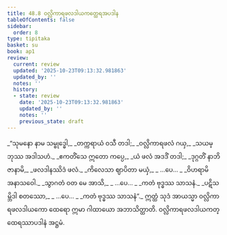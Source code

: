 ```yaml
---
title: 48.8 ဝလ္လိကာရဖလဒါယကတ္ထေရအပဒါန
tableOfContents: false
sidebar:
  order: 8
type: tipitaka
basket: su
book: ap1
review:
  current: review
  updated: '2025-10-23T09:13:32.981863'
  updated_by: ''
  notes: ''
  history:
  - state: review
    date: '2025-10-23T09:13:32.981863'
    updated_by: ''
    notes: ''
    previous_state: draft
---
```



<ReviewStatus review={frontmatter.review} showDetails={true} />

<HypothesisAnnotation frontmatter={frontmatter} />

<DynamicBreadcrumb />

<Division number="66" book="ap1" e="ch" v="20" p="434">

<Paragraph number="6145" type="verses" book="ap1">
_“သုမနော နာမ သမ္ဗုဒ္ဓေါ,_  
_တက္ကရာယံ ဝသီ တဒါ;_  
_ဝလ္လိကာရဖလံ ဂယှ,_  
_သယမ္ဘုဿ အဒါသဟံ._  

</Paragraph>

</Division>
<Division number="67" book="ap1" e="ch" v="20" p="434">

<Paragraph number="6146" type="verses" book="ap1">
_ဧကတိံသေ ဣတော ကပ္ပေ,_  
_ယံ ဖလံ အဒဒိံ တဒါ;_  
_ဒုဂ္ဂတိံ နာဘိဇာနာမိ,_  
_ဖလဒါနဿိဒံ ဖလံ._  

</Paragraph>

</Division>
<Division number="68" book="ap1" e="ch" v="20" p="434">

<Paragraph number="6147" type="verses" book="ap1">
_ကိလေသာ ဈာပိတာ မယှံ,_  
_ …ပေ… _  
_ဝိဟရာမိ အနာသဝေါ._  

</Paragraph>

</Division>
<Division number="69" book="ap1" e="ch" v="20" p="434">

<Paragraph number="6148" type="verses" book="ap1">
_သွာဂတံ ဝတ မေ အာသိ,_  
_ …ပေ… _  
_ကတံ ဗုဒ္ဓဿ သာသနံ._  

</Paragraph>

</Division>
<Division number="70" book="ap1" e="ch" v="20" p="434">

<Paragraph number="6149" type="verses" book="ap1">
_ပဋိသမ္ဘိဒါ စတဿော,_  
_ …ပေ… _  
_ကတံ ဗုဒ္ဓဿ သာသနံ”._  

</Paragraph>

<Paragraph number="6150" book="ap1">
ဣတ္ထံ သုဒံ အာယသ္မာ ဝလ္လိကာရဖလဒါယကော ထေရော ဣမာ ဂါထာယော အဘာသိတ္ထာတိ.

</Paragraph>
</Division>

<Paragraph number="6151" type="center" book="ap1">
ဝလ္လိကာရဖလဒါယကတ္ထေရဿာပဒါနံ အဋ္ဌမံ.
</Paragraph>